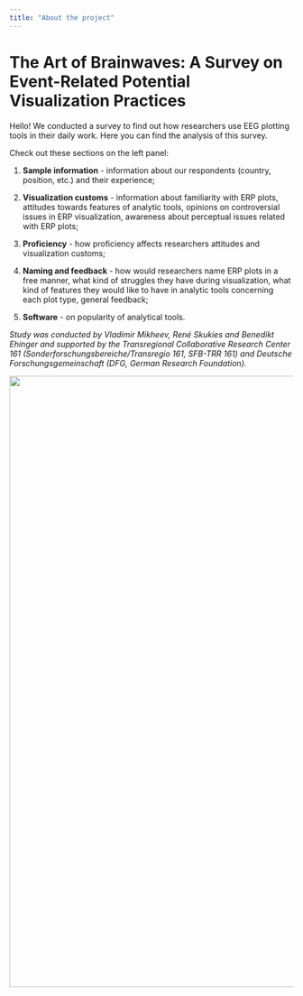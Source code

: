 ```yaml
---
title: "About the project"
---
```


# **The Art of Brainwaves: A Survey on Event-Related Potential Visualization Practices**

Hello! We conducted a survey to find out how researchers use EEG plotting tools in their daily work. Here you can find the analysis of this survey.

Check out these sections on the left panel:

1.  **Sample information** - information about our respondents (country, position, etc.) and their experience;

2.  **Visualization customs** - information about familiarity with ERP plots, attitudes towards features of analytic tools, opinions on controversial issues in ERP visualization, awareness about perceptual issues related with ERP plots;

3.  **Proficiency** - how proficiency affects researchers attitudes and visualization customs;

4.  **Naming and feedback** - how would researchers name ERP plots in a free manner, what kind of struggles they have during visualization, what kind of features they would like to have in analytic tools concerning each plot type, general feedback;

5. **Software** - on popularity of analytical tools.

*Study was conducted by Vladimir Mikheev, René Skukies and Benedikt Ehinger and supported by the Transregional Collaborative Research Center 161 (Sonderforschungsbereiche/Transregio 161, SFB-TRR 161) and Deutsche Forschungsgemeinschaft (DFG, German Research Foundation).*

![](images/logos_combined.jpg){width="1084"}

